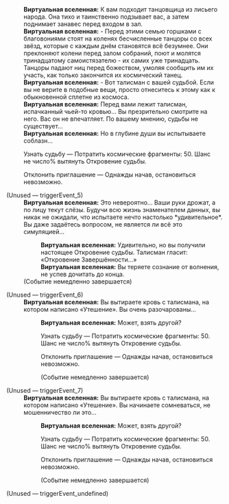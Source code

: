 {{Диалог Начало}}
:'''Виртуальная вселенная:''' К вам подходит танцовщица из лисьего народа. Она тихо и таинственно подзывает вас, а затем поднимает занавес перед входом в зал.
:'''Виртуальная вселенная:''' - Перед этими семью горшками с благовониями стоят на коленях бесчисленные танцоры со всех звёзд, которые с каждым днём становятся всё безумнее. Они преклоняют колени перед залом собраний, поют и молятся тринадцатому самоистязателю - их самих уже тринадцать. Танцоры падают ниц перед божеством, умоляя сообщить им их участь, как только закончится их космический танец.
:'''Виртуальная вселенная:''' - Вот талисман с вашей судьбой. Если вы не верите в подобные вещи, просто отнеситесь к этому как к обыкновенной сплетне из космоса.
:'''Виртуальная вселенная:''' Перед вами лежит талисман, испачканный чьей-то кровью... Вы презрительно смотрите на него. Вас он не впечатляет. По вашему мнению, судьбы не существует...
:'''Виртуальная вселенная:''' Но в глубине души вы испытываете соблазн...
:{{Диалог|Звезда}} Узнать судьбу &mdash; Потратить космические фрагменты: 50. Шанс не&nbsp;число% вытянуть Откровение судьбы.
:{{Диалог|Звезда}} Отклонить приглашение &mdash; Однажды начав, остановиться невозможно.

;(Unused &mdash; triggerEvent_5)
:'''Виртуальная вселенная:''' Это невероятно... Ваши руки дрожат, а по лицу текут слёзы. Будучи всю жизнь знаменателем данных, вы никак не ожидали, что испытаете нечто настолько *удивительное*. Вы даже задаётесь вопросом, не является ли всё это симуляцией...
::'''Виртуальная вселенная:''' Удивительно, но вы получили настоящее Откровение судьбы. Талисман гласит: «Откровение Завершённости...»
::'''Виртуальная вселенная:''' Вы теряете сознание от волнения, не успев дочитать до конца.
:;(Событие немедленно завершается)

;(Unused &mdash; triggerEvent_6)
:'''Виртуальная вселенная:''' Вы вытираете кровь с талисмана, на котором написано «Утешение». Вы очень разочарованы...
::'''Виртуальная вселенная:''' Может, взять другой?
::{{Диалог|Звезда}} Узнать судьбу &mdash; Потратить космические фрагменты: 50. Шанс не&nbsp;число% вытянуть Откровение судьбы.
::{{Диалог|Звезда}} Отклонить приглашение &mdash; Однажды начав, остановиться невозможно.
::;(Событие немедленно завершается)

;(Unused &mdash; triggerEvent_7)
:'''Виртуальная вселенная:''' Вы вытираете кровь с талисмана, на котором написано «Утешение». Вы начинаете сомневаться, не мошенничество ли это...
::'''Виртуальная вселенная:''' Может, взять другой?
::{{Диалог|Звезда}} Узнать судьбу &mdash; Потратить космические фрагменты: 50. Шанс не&nbsp;число% вытянуть Откровение судьбы.
::{{Диалог|Звезда}} Отклонить приглашение &mdash; Однажды начав, остановиться невозможно.
::;(Событие немедленно завершается)

;(Unused &mdash; triggerEvent_undefined)

{{Диалог Конец}}